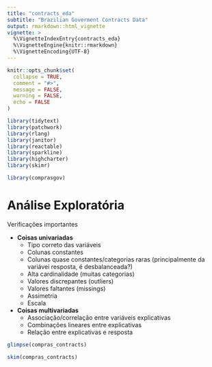 ```yaml
---
title: "contracts_eda"
subtitle: "Brazilian Goverment Contracts Data"
output: rmarkdown::html_vignette
vignette: >
  %\VignetteIndexEntry{contracts_eda}
  %\VignetteEngine{knitr::rmarkdown}
  %\VignetteEncoding{UTF-8}
---
```


```r
knitr::opts_chunk$set(
  collapse = TRUE,
  comment = "#>",
  message = FALSE,
  warning = FALSE,
  echo = FALSE
)
```

```r
library(tidytext)
library(patchwork)
library(rlang)
library(janitor)
library(reactable)
library(sparkline)
library(highcharter)
library(skimr)

library(comprasgov)
```


# Análise Exploratória

Verificações importantes

- **Coisas univariadas**
  - Tipo correto das variáveis
  - Colunas constantes
  - Colunas quase constantes/categorias raras (principalmente da variávei resposta, é desbalanceada?)
  - Alta cardinalidade (muitas categorias)
  - Valores discrepantes (outliers)
  - Valores faltantes (missings)
  - Assimetria
  - Escala
- **Coisas multivariadas**
  - Associação/correlação entre variáveis explicativas
  - Combinações lineares entre explicativas
  - Relação entre explicativas e resposta

```r
glimpse(compras_contracts)
```

```r
skim(compras_contracts)
```

